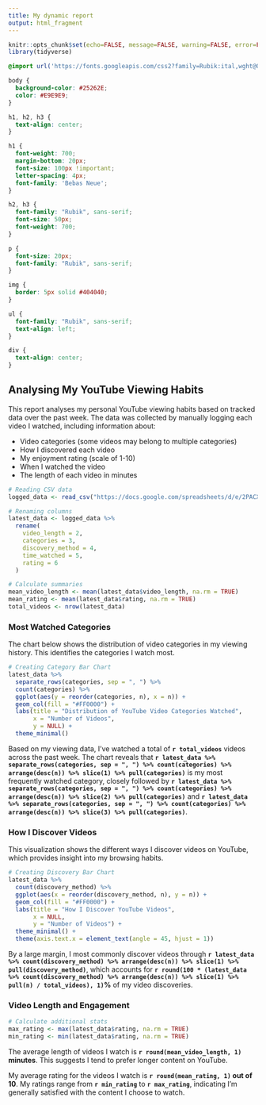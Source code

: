 ```yaml
---
title: My dynamic report
output: html_fragment
---
```


```r
knitr::opts_chunk$set(echo=FALSE, message=FALSE, warning=FALSE, error=FALSE)
library(tidyverse)

```

```css
@import url('https://fonts.googleapis.com/css2?family=Rubik:ital,wght@0,300..900;1,300..900&display=swap');

body {
  background-color: #25262E;
  color: #E9E9E9;
}

h1, h2, h3 {
  text-align: center;
}

h1 {
  font-weight: 700;
  margin-bottom: 20px;
  font-size: 100px !important;
  letter-spacing: 4px;
  font-family: 'Bebas Neue';
}

h2, h3 {
  font-family: "Rubik", sans-serif;
  font-size: 50px;
  font-weight: 700;
}

p {
  font-size: 20px;
  font-family: "Rubik", sans-serif;
}

img {
  border: 5px solid #404040;
}

ul {
  font-family: "Rubik", sans-serif;
  text-align: left;
}

div {
  text-align: center;
}
```

## Analysing My YouTube Viewing Habits

This report analyses my personal YouTube viewing habits based on tracked data over the past week. The data was collected by manually logging each video I watched, including information about:

- Video categories (some videos may belong to multiple categories)
- How I discovered each video
- My enjoyment rating (scale of 1-10)
- When I watched the video
- The length of each video in minutes

```r
# Reading CSV data
logged_data <- read_csv("https://docs.google.com/spreadsheets/d/e/2PACX-1vSBvWeoajBgTZ_JLkowqy5_j4VMGj0l6JjPTL9LtB1vRjQgFvIeVBNUMscVXEOFffUA3uNZwBboVTm-/pub?output=csv")

# Renaming columns 
latest_data <- logged_data %>%
  rename(
    video_length = 2,
    categories = 3,
    discovery_method = 4,
    time_watched = 5,
    rating = 6
  )

# Calculate summaries
mean_video_length <- mean(latest_data$video_length, na.rm = TRUE)
mean_rating <- mean(latest_data$rating, na.rm = TRUE)
total_videos <- nrow(latest_data)
```

### Most Watched Categories

The chart below shows the distribution of video categories in my viewing history. This identifies the categories I watch most.

```r
# Creating Category Bar Chart
latest_data %>%
  separate_rows(categories, sep = ", ") %>%
  count(categories) %>%
  ggplot(aes(y = reorder(categories, n), x = n)) +
  geom_col(fill = "#FF0000") +
  labs(title = "Distribution of YouTube Video Categories Watched", 
       x = "Number of Videos", 
       y = NULL) +
  theme_minimal()
```

Based on my viewing data, I've watched a total of **`r total_videos`** videos across the past week. The chart reveals that **`r latest_data %>% separate_rows(categories, sep = ", ") %>% count(categories) %>% arrange(desc(n)) %>% slice(1) %>% pull(categories)`** is my most frequently watched category, closely followed by **`r latest_data %>% separate_rows(categories, sep = ", ") %>% count(categories) %>% arrange(desc(n)) %>% slice(2) %>% pull(categories)`** and **`r latest_data %>% separate_rows(categories, sep = ", ") %>% count(categories) %>% arrange(desc(n)) %>% slice(3) %>% pull(categories)`**.

### How I Discover Videos

This visualization shows the different ways I discover videos on YouTube, which provides insight into my browsing habits.

```r
# Creating Discovery Bar Chart
latest_data %>%
  count(discovery_method) %>%
  ggplot(aes(x = reorder(discovery_method, n), y = n)) +
  geom_col(fill = "#FF0000") +
  labs(title = "How I Discover YouTube Videos", 
       x = NULL, 
       y = "Number of Videos") +
  theme_minimal() +
  theme(axis.text.x = element_text(angle = 45, hjust = 1))
```

By a large margin, I most commonly discover videos through **`r latest_data %>% count(discovery_method) %>% arrange(desc(n)) %>% slice(1) %>% pull(discovery_method)`**, which accounts for **`r round(100 * (latest_data %>% count(discovery_method) %>% arrange(desc(n)) %>% slice(1) %>% pull(n) / total_videos), 1)`%** of my video discoveries.

### Video Length and Engagement

```r
# Calculate additional stats
max_rating <- max(latest_data$rating, na.rm = TRUE)
min_rating <- min(latest_data$rating, na.rm = TRUE)
```

The average length of videos I watch is **`r round(mean_video_length, 1)` minutes**. This suggests I tend to prefer longer content on YouTube.

My average rating for the videos I watch is **`r round(mean_rating, 1)` out of 10**. My ratings range from **`r min_rating`** to **`r max_rating`**, indicating I'm generally satisfied with the content I choose to watch.

